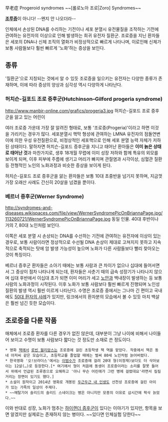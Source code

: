 早老症
Progeroid syndromes ~~[롤로노아 조로|Zoro] Syndromes~~

'''[[조루]]증'''이 아니다! --왠지 안 나오더라--

인체에서 손상된 DNA를 수리하는 기전이나 세포 분열시 유전물질을 조작하는 기전에 관여하는 유전자의 이상으로 인해 발생하는 희귀 유전자 질환군. 조로증을 지닌 환자들은 세포의 DNA나 신체 조직의 열화가 비정상적으로 빠르게 나타나며, 이로인해 신체가 보통 사람들보다 훨씬 빠르게 '노화'하는 증상을 보인다.

== 종류 ==
'질환군'으로 지칭되는 것에서 알 수 있듯 조로증을 일으키는 유전자는 다양한 종류가 존재하며, 이에 따라 증상의 양상과 심각성 역시 다양하게 나타난다.

=== 허치슨-길포드 조로 증후군(Hutchinson–Gilford progeria syndrome) ===
http://www.manbir-online.com/grafics/progeria3.jpg
허치슨-길포드 조로 증후군을 앓고 있는 어린이

여러 조로증 가운데 가장 잘 알려진 형태로, 보통 '조로증(Progeria)'이라고 하면 이것을 가리키는 경우가 많다. 세포분열시 핵막 형성에 관여하는 LMNA 유전자의 점돌연변이에 의한 우성 유전질환으로, 비정상적인 세포핵으로 인해 세포 분열 능력 자체가 저하된 상태이다. 말하자면 허치슨-길포드 증후군을 지니고 태어난 환아들은 '''이미 늙은 상태로 태어난 것'''과 마찬가지로, 생후 18개월 무렵에 이미 성장 저하와 함께 특유의 외모를 보이게 되며, 이후 피부에 주름에 생기고 머리가 빠지며 관절염과 시각이상, 심혈관 질환 등 전형적인 노인의 노화과정과 비슷한 증상을 보이게 된다.

허치슨-길포드 조로 증후군을 앓는 환자들은 보통 10대 초중반을 넘기지 못하며, 지금껏 가장 오래산 사례도 간신히 20살을 넘겼을 뿐이다.

=== 베르너 증후군(Werner Syndrome) ===
http://syndromes-and-diseases.wikispaces.com/file/view/WernerSyndromePicOnBriannaPage.jpg/113260721/WernerSyndromePicOnBriannaPage.jpg
동일 인물. 40대 후반이나 거의 7, 80대 노인처럼 보인다.

이쪽은 세포 분열 시 손상되는 DNA를 수선하는 기전에 관여하는 유전자에 이상이 있는 경우로, 보통 사람이라면 정상적으로 수선될 DNA 손상이 제대로 고쳐지지 못하고 지속적으로 축적되는 탓에 암 발생 가능성이 높으며 노화가 다른 사람들보다 빨리 찾아오는 것이 특징이다.

베르너 증후군 환자들은 소아기 때에는 보통 사람과 큰 차이가 없으나 십대에 들어서면서 그 증상이 점차 나타나게 되는데, 환자들은 사춘기 때의 급속 성장기가 나타나지 않으며 십대 후반에서 이십대 초가 되면 이미 머리가 세고 [[노안]]과 백내장이 발생하는 등 보통 사람의 노화과정이 시작된다. 이후 노화가 보통 사람보다 훨씬 빠르게 진행되며 노인성 질환의 발생 역시 훨씬 이르게 나타난다. 수명은 조로증 중에서는 그나마 긴 편이고 국내에도 [http://www.instiz.net/index.htm?page=bbs%2Flist.php%3Fid%3Dpt%26no%3D429123 50대 환자의 사례]가 있지만, 링크에서의 환자분의 모습에서 볼 수 있듯 마치 백살은 훨씬 넘긴 듯한 모습이다.

== 조로증을 다룬 작품 ==
매체에서 조로증 환자를 다른 경우가 없진 않은데, 대부분이 그냥 나이에 비해서 나이들어 보이고 수명이 보통 사람보다 짧다는 것 정도만 소재로 쓴 정도이다.

 * 영화 [[잭]]에서 [[로빈 윌리암스]]는 조로증에 걸린 초등학생 잭 역을 맡았다. 작중에서 잭은 동네 아저씨 같은 모습이고, 초등학교를 졸업할 때에는 벌써 80세 노인처럼 늙어버렸다.
 * 한국영화 '오!브라더스'에서는 [[이범수]]가 조로증에 걸려 20대 형(이정재)보다도 더 삭아보이는 12살(…)로 등장한다.[* 여기에서 형이 처음에 동생이 조로증이라는 소리를 잘못 들어서 위에서 언급된 조루증으로 오해하고 '아니 무슨 어린애가 그런 병에 걸렸대요'라면서 킬킬거리는 장면이 있기도 했다.]
 * 소설이 원작이고 2014년 영화로 개봉된 [[두근두근 내 인생]]도 선천성 조로증에 걸린 아이가 있는 가족의 일상이 주제다.
 * ~~메탈기어 솔리드의 솔리드 스네이크는 병은 아니지만 모종의 이유로 삽시간에 팍삭 늙었다.~~

이와 반대로 성장, 노화가 멈추는 [[하이랜더 증후군]]이 있다는 이야기가 있지만, 항목을 보면 알겠지만 실제로는 존재하지 않는 병이다. ~~있다면 인체실험 당한다~~
